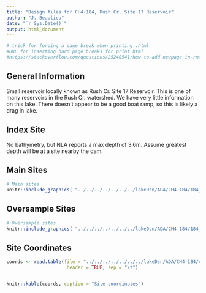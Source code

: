 ```yaml
---
title: "Design files for CH4-184, Rush Cr. Site 17 Reservoir"
author: "J. Beaulieu"
date: "`r Sys.Date()`"
output: html_document
---
```


```r
# trick for forcing a page break when printing .html
#URL for inserting hard page breaks for print html
#https://stackoverflow.com/questions/25240541/how-to-add-newpage-in-rmarkdown-in-a-smart-way
```
## General Information
Small reservoir locally known as Rush Cr. Site 17 Reservoir.  This is one of many reservoirs in the Rush Cr. watershed.  We have very little information on this lake.  There doesn't appear to be a good boat ramp, so this is likely a drag in lake.


## Index Site
No bathymetry, but NLA reports a max depth of 3.6m.  Assume greatest depth will be at a site nearby the dam.

## Main Sites
```r
# Main sites
knitr::include_graphics( "../../../../../../../lakeDsn/ADA/CH4-184/184_Main.png")
```
<P style="page-break-before: always">
  
  

## Oversample Sites
```r
# Oversample sites
knitr::include_graphics( "../../../../../../../lakeDsn/ADA/CH4-184/184_Over.png")
```

<P style="page-break-before: always">
## Site Coordinates
```r

coords <- read.table(file = "../../../../../../../lakeDsn/ADA/CH4-184/ch4_184Sites.txt",
                      header = TRUE, sep = "\t")


knitr::kable(coords, caption = "Site coordinates")
```